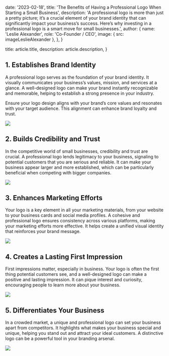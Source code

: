 
  date: '2023-02-18',
  title: 'The Benefits of Having a Professional Logo When Starting a Small Business',
  description:
    'A professional logo is more than just a pretty picture; it’s a crucial element of your brand identity that can significantly impact your business’s success. Here’s why investing in a professional logo is a smart move for small businesses.',
  author: {
    name: 'Leslie Alexander',
    role: 'Co-Founder / CEO',
    image: { src: imageLeslieAlexander },
  },
}

  title: article.title,
  description: article.description,
}

## 1. Establishes Brand Identity

A professional logo serves as the foundation of your brand identity. It visually communicates your business’s values, mission, and services at a glance. A well-designed logo can make your brand instantly recognizable and memorable, helping to establish a strong presence in your industry.

<TopTip>
  Ensure your logo design aligns with your brand’s core values and resonates with your target audience. This alignment can enhance brand loyalty and trust.
</TopTip>

![](./brands.jpg)

## 2. Builds Credibility and Trust

In the competitive world of small businesses, credibility and trust are crucial. A professional logo lends legitimacy to your business, signaling to potential customers that you are serious and reliable. It can make your business appear larger and more established, which can be particularly beneficial when competing with bigger companies.

![](./credibility.jpg)

## 3. Enhances Marketing Efforts

Your logo is a key element in all your marketing materials, from your website to your business cards and social media profiles. A cohesive and professional logo ensures consistency across various platforms, making your marketing efforts more effective. It helps create a unified visual identity that reinforces your brand message.

![](./marketing.jpg)

## 4. Creates a Lasting First Impression

First impressions matter, especially in business. Your logo is often the first thing potential customers see, and a well-designed logo can make a positive and lasting impression. It can pique interest and curiosity, encouraging people to learn more about your business.

![](./first-impression.jpg)

## 5. Differentiates Your Business

In a crowded market, a unique and professional logo can set your business apart from competitors. It highlights what makes your business special and unique, helping you stand out and attract your ideal customers. A distinctive logo can be a powerful tool in your branding arsenal.

![](./differentiation.jpg)
